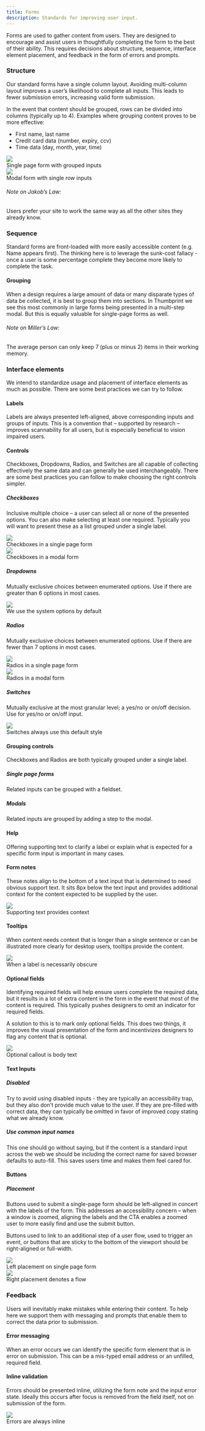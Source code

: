 ```yaml
---
title: Forms
description: Standards for improving user input.
---
```



Forms are used to gather content from users. They are designed to encourage and assist users in thoughtfully completing the form to the best of their ability. This requires decisions about structure, sequence, interface element placement, and feedback in the form of errors and prompts.

### Structure

Our standard forms have a single column layout. Avoiding multi-column layout improves a user’s likelihood to complete all inputs. This leads to fewer submission errors, increasing valid form submission.

In the event that content should be grouped, rows can be divided into columns (typically up to 4). Examples where grouping content proves to be more effective:

-   First name, last name
-   Credit card data (number, expiry, ccv)
-   Time data (day, month, year, time)

<div class="grid">
    <div class="m_col-6 mt2 mb4">
        <div className="ba bw-2 b-gray br2 bg-white flex items-center justify-center">
            <img src="./single-page-form.jpg" className="br2" />
        </div>
        <Text size={2} className="b mt2">
            Single page form with grouped inputs
        </Text>
    </div>
    <div class="m_col-6 mt2 mb4">
        <div className="flex items-center justify-center">
            <img src="./modal-form.jpg" className="br2" />
        </div>
        <Text size={2} className="b mt2">
            Modal form with single row inputs
        </Text>
    </div>
</div>

###### Note on Jakob’s Law:

Users prefer your site to work the same way as all the other sites they already know.

### Sequence

Standard forms are front-loaded with more easily accessible content (e.g. Name appears first). The thinking here is to leverage the sunk-cost fallacy - once a user is some percentage complete they become more likely to complete the task.

#### Grouping

When a design requires a large amount of data or many disparate types of data be collected, it is best to group them into sections. In Thumbprint we see this most commonly in large forms being presented in a multi-step modal. But this is equally valuable for single-page forms as well.

###### Note on Miller’s Law:

The average person can only keep 7 (plus or minus 2) items in their working memory.

### Interface elements

We intend to standardize usage and placement of interface elements as much as possible. There are some best practices we can try to follow.

#### Labels

Labels are always presented left-aligned, above corresponding inputs and groups of inputs. This is a convention that – supported by research – improves scannability for all users, but is especially beneficial to vision impaired users.

#### Controls

Checkboxes, Dropdowns, Radios, and Switches are all capable of collecting effectively the same data and can generally be used interchangeably. There are some best practices you can follow to make choosing the right controls simpler.

##### Checkboxes

Inclusive multiple choice – a user can select all or none of the presented options. You can also make selecting at least one required. Typically you will want to present these as a list grouped under a single label.

<div class="grid">
    <div class="m_col-6 mt2 mb4">
        <div className="ba bw-2 b-gray br2 bg-white flex items-center justify-center">
            <img src="./checkboxes.jpg" className="br2" />
        </div>
        <Text size={2} className="b mt2">
            Checkboxes in a single page form
        </Text>
    </div>
    <div class="m_col-6 mt2 mb4">
        <div className="ba bw-2 b-gray br2 bg-white flex items-center justify-center">
            <img src="./checkboxes-modal.jpg" className="br2" />
        </div>
        <Text size={2} className="b mt2">
            Checkboxes in a modal form
        </Text>
    </div>
</div>

##### Dropdowns

Mutually exclusive choices between enumerated options. Use if there are greater than 6 options in most cases.

<div class="grid">
    <div class="m_col-6 mt2 mb4">
        <div className="ba bw-2 b-gray br2 bg-white flex items-center justify-center">
            <img src="./dropdowns.jpg" className="br2" />
        </div>
        <Text size={2} className="b mt2">
            We use the system options by default
        </Text>
    </div>
</div>

##### Radios

Mutually exclusive choices between enumerated options. Use if there are fewer than 7 options in most cases.

<div class="grid">
    <div class="m_col-6 mt2 mb4">
        <div className="ba bw-2 b-gray br2 bg-white flex items-center justify-center">
            <img src="./radios.jpg" className="br2" />
        </div>
        <Text size={2} className="b mt2">
            Radios in a single page form
        </Text>
    </div>
    <div class="m_col-6 mt2 mb4">
        <div className="ba bw-2 b-gray br2 bg-white flex items-center justify-center">
            <img src="./radios-modal.jpg" className="br2" />
        </div>
        <Text size={2} className="b mt2">
            Radios in a modal form
        </Text>
    </div>
</div>

##### Switches

Mutually exclusive at the most granular level; a yes/no or on/off decision. Use for yes/no or on/off input.

<div class="grid">
    <div class="m_col-6 mt2 mb4">
        <div className="ba bw-2 b-gray br2 bg-white flex items-center justify-center">
            <img src="./switches.jpg" className="br2" />
        </div>
        <Text size={2} className="b mt2">
            Switches always use this default style
        </Text>
    </div>
</div>

#### Grouping controls

Checkboxes and Radios are both typically grouped under a single label.

##### Single page forms

Related inputs can be grouped with a fieldset.

##### Modals

Related inputs are grouped by adding a step to the modal.

#### Help

Offering supporting text to clarify a label or explain what is expected for a specific form input is important in many cases.

#### Form notes

These notes align to the bottom of a text input that is determined to need obvious support text. It sits 8px below the text input and provides additional context for the content expected to be supplied by the user.

<div class="grid">
    <div class="m_col-6 mt2 mb4">
        <div className="ba bw-2 b-gray br2 bg-white flex items-center justify-center">
            <img src="./form-note.jpg" className="br2" />
        </div>
        <Text size={2} className="b mt2">
            Supporting text provides context
        </Text>
    </div>
</div>

#### Tooltips

When content needs context that is longer than a single sentence or can be illustrated more clearly for desktop users, tooltips provide the content.

<div class="grid">
    <div class="m_col-6 mt2 mb4">
        <div className="ba bw-2 b-gray br2 bg-white flex items-center justify-center">
            <img src="./tooltip.jpg" className="br2" />
        </div>
        <Text size={2} className="b mt2">
            When a label is necessarily obscure
        </Text>
    </div>
</div>

#### Optional fields

Identifying required fields will help ensure users complete the required data, but it results in a lot of extra content in the form in the event that most of the content is required. This typically pushes designers to omit an indicator for required fields.

A solution to this is to mark only optional fields. This does two things, it improves the visual presentation of the form and incentivizes designers to flag any content that is optional.

<div class="grid">
    <div class="m_col-6 mt2 mb4">
        <div className="ba bw-2 b-gray br2 bg-white flex items-center justify-center">
            <img src="./optional.jpg" className="br2" />
        </div>
        <Text size={2} className="b mt2">
            Optional callout is body text
        </Text>
    </div>
</div>

#### Text Inputs

##### Disabled

Try to avoid using disabled inputs - they are typically an accessibility trap, but they also don’t provide much value to the user. If they are pre-filled with correct data, they can typically be omitted in favor of improved copy stating what we already know.

##### Use common input names

This one should go without saying, but if the content is a standard input across the web we should be including the correct name for saved browser defaults to auto-fill. This saves users time and makes them feel cared for.

#### Buttons

##### Placement

Buttons used to submit a single-page form should be left-aligned in concert with the labels of the form. This addresses an accessibility concern – when a window is zoomed, aligning the labels and the CTA enables a zoomed user to more easily find and use the submit button.

Buttons used to link to an additional step of a user flow, used to trigger an event, or buttons that are sticky to the bottom of the viewport should be right-aligned or full-width.

<div class="grid">
    <div class="m_col-6 mt2 mb4">
        <div className="ba bw-2 b-gray br2 bg-white flex items-center justify-center">
            <img src="./button-placement-1.jpg" className="br2" />
        </div>
        <Text size={2} className="b mt2">
            Left placement on single page form
        </Text>
    </div>
    <div class="m_col-6 mt2 mb4">
        <div className="flex items-center justify-center">
            <img src="./button-placement-2.jpg" className="br2" />
        </div>
        <Text size={2} className="b mt2">
            Right placement denotes a flow
        </Text>
    </div>
</div>

### Feedback

Users will inevitably make mistakes while entering their content. To help here we support them with messaging and prompts that enable them to correct the data prior to submission.

#### Error messaging

When an error occurs we can identify the specific form element that is in error on submission. This can be a mis-typed email address or an unfilled, required field.

#### Inline validation

Errors should be presented inline, utilizing the form note and the input error state. Ideally this occurs after focus is removed from the field itself, not on submission of the form.

<div class="grid">
    <div class="m_col-6 mt2 mb4">
        <div className="ba bw-2 b-gray br2 bg-white flex items-center justify-center">
            <img src="./error-messaging.jpg" className="br2" />
        </div>
        <Text size={2} className="b mt2">
            Errors are always inline
        </Text>
    </div>
</div>
